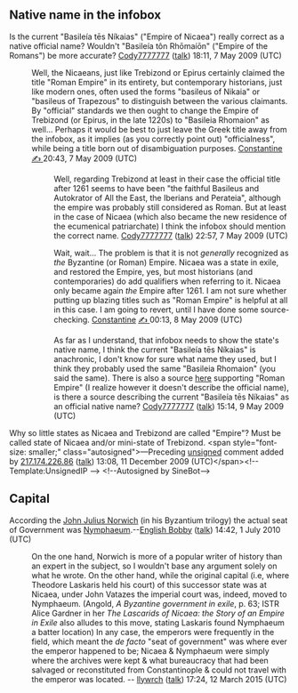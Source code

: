<article id="9384384" title=Talk:Empire of Nicaea>
	<talkpage id="9384384" title="Talk:Empire of Nicaea">
{{WikiProjectBannerShell|1=
{{WikiProject Eastern Orthodoxy|class=Start|importance=}}
{{WikiProject Greece|class=Start|importance=High}}
{{WikiProject Middle Ages|class=Start|importance=High}}
{{WikiProject Former countries|class=Start|importance=High}}
{{WikiProject Turkey|class=start|importance=}}
}}

== Native name in the infobox ==
Is the current &quot;Basileía tēs Níkaias&quot; (&quot;Empire of Nicaea&quot;) really correct as a native official name? Wouldn't &quot;Basileía tôn Rhōmaíōn&quot; (&quot;Empire of the Romans&quot;) be more accurate? [[User:Cody7777777|Cody7777777]] ([[User talk:Cody7777777|talk]]) 18:11, 7 May 2009 (UTC)

:Well, the Nicaeans, just like Trebizond or Epirus certainly claimed the title &quot;Roman Empire&quot; in its entirety, but contemporary historians, just like modern ones, often used the forms &quot;basileus of Nikaia&quot; or &quot;basileus of Trapezous&quot; to distinguish between the various claimants. By &quot;official&quot; standards we then ought to change the Empire of Trebizond (or Epirus, in the late 1220s) to &quot;Basileia Rhomaion&quot; as well... Perhaps it would be best to just leave the Greek title away from the infobox, as it implies (as you correctly point out) &quot;officialness&quot;, while being a title born out of disambiguation purposes. [[User:Cplakidas|Constantine]]  [[User talk:Cplakidas| ✍ ]] 20:43, 7 May 2009 (UTC)

::Well, regarding Trebizond at least in their case the official title after 1261 seems to have been &quot;the faithful Basileus and Autokrator of All the East, the Iberians and Perateia&quot;, although the empire was probably still considered as Roman. But at least in the case of Nicaea (which also became the new residence of the ecumenical patriarchate) I think the infobox should mention the correct name. [[User:Cody7777777|Cody7777777]] ([[User talk:Cody7777777|talk]]) 22:57, 7 May 2009 (UTC)

:::Wait, wait... The problem is that it is not ''generally'' recognized as ''the'' Byzantine (or Roman) Empire. Nicaea was a state in exile, and restored the Empire, yes, but most historians (and contemporaries) do add qualifiers when referring to it. Nicaea only became again ''the'' Empire after 1261. I am not sure whether putting up blazing titles such as &quot;Roman Empire&quot; is helpful at all in this case. I am going to revert, until I have done some source-checking. [[User:Cplakidas|Constantine]]  [[User talk:Cplakidas| ✍ ]] 00:13, 8 May 2009 (UTC)

::::As far as I understand, that infobox needs to show the state's native name, I think the current &quot;Basileía tēs Níkaias&quot; is anachronic, I don't know for sure what name they used, but I think they probably used the same &quot;Basileia Rhomaion&quot; (you said the same). There is also a source [http://books.google.com/books?lr=&amp;as_brr=0&amp;as_pt=ALLTYPES&amp;q=%22roman+empire+of+nicaea%22&amp;btnG=Search+Books here] supporting &quot;Roman Empire&quot; (I realize however it doesn't describe the official name), is there a source describing the current &quot;Basileía tēs Níkaias&quot; as an official native name? [[User:Cody7777777|Cody7777777]] ([[User talk:Cody7777777|talk]]) 15:14, 9 May 2009 (UTC)
Why so little states as Nicaea and Trebizond are called &quot;Empire&quot;? Must be called state of Nicaea and/or mini-state of Trebizond.  &lt;span style=&quot;font-size: smaller;&quot; class=&quot;autosigned&quot;&gt;—Preceding [[Wikipedia:Signatures|unsigned]] comment added by [[Special:Contributions/217.174.226.86|217.174.226.86]] ([[User talk:217.174.226.86|talk]]) 13:08, 11 December 2009 (UTC)&lt;/span&gt;&lt;!-- Template:UnsignedIP --&gt; &lt;!--Autosigned by SineBot--&gt;

== Capital ==

According the [[John Julius Norwich]] (in his Byzantium trilogy) the actual seat of Government was [[Kemalpaşa|Nymphaeum]].--[[User:English Bobby|English Bobby]] ([[User talk:English Bobby|talk]]) 14:42, 1 July 2010 (UTC)
: On the one hand, Norwich is more of a popular writer of history than an expert in the subject, so I wouldn't base any argument solely on what he wrote. On the other hand, while the original capital (i.e, where Theodore Laskaris held his court) of this successor state was at Nicaea, under John Vatazes the imperial court was, indeed, moved to Nymphaeum. (Angold, ''A Byzantine government in exile'', p. 63; ISTR Alice Gardner in her ''The Lascarids of Nicaea: the Story of an Empire in Exile'' also alludes to this move, stating Laskaris found Nymphaeum a batter location) In any case, the emperors were frequently in the field, which meant the ''de facto'' &quot;seat of government&quot; was where ever the emperor happened to be; Nicaea &amp; Nymphaeum were simply where the archives were kept &amp; what bureaucracy that had been salvaged or reconstituted from Constantinople &amp; could not travel with the emperor was located. -- [[User:Llywrch|llywrch]] ([[User talk:Llywrch|talk]]) 17:24, 12 March 2015 (UTC)
	</talkpage>
</article>